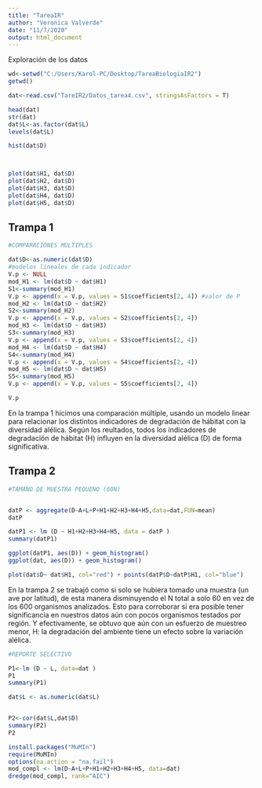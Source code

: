 ```yaml
---
title: "TareaIR"
author: "Veronica Valverde"
date: "11/7/2020"
output: html_document
---
```


Exploración de los datos

```r
wd<-setwd("C:/Users/Karol-PC/Desktop/TareaBiologiaIR2")
getwd()

dat<-read.csv("TareIR2/Datos_tarea4.csv", stringsAsFactors = T)

head(dat)
str(dat)
dat$L<-as.factor(dat$L)
levels(dat$L)

hist(dat$D)



plot(dat$H1, dat$D)
plot(dat$H2, dat$D)
plot(dat$H3, dat$D)
plot(dat$H4, dat$D)
plot(dat$H5, dat$D)

```

## Trampa 1

```r

#COMPARACIONES MÚLTIPLES

dat$D<-as.numeric(dat$D)
#modelos lineales de cada indicador
V.p <- NULL
mod_H1 <- lm(dat$D ~ dat$H1)
S1<-summary(mod_H1)
V.p <- append(x = V.p, values = S1$coefficients[2, 4]) #valor de P
mod_H2 <- lm(dat$D ~ dat$H2)
S2<-summary(mod_H2)
V.p <- append(x = V.p, values = S2$coefficients[2, 4])
mod_H3 <- lm(dat$D ~ dat$H3)
S3<-summary(mod_H3)
V.p <- append(x = V.p, values = S3$coefficients[2, 4])
mod_H4 <- lm(dat$D ~ dat$H4)
S4<-summary(mod_H4)
V.p <- append(x = V.p, values = S4$coefficients[2, 4])
mod_H5 <- lm(dat$D ~ dat$H5)
S5<-summary(mod_H5)
V.p <- append(x = V.p, values = S5$coefficients[2, 4])

V.p

```
En la trampa 1 hicimos una comparación múltiple, usando un modelo linear para relacionar los distintos indicadores de degradación de hábitat con la diversidad alélica. Según los reultados, todos los indicadores de degradación de hábitat (H) influyen en la diversidad alélica (D) de forma significativa.


## Trampa 2

```r

#TAMAÑO DE MUESTRA PEQUEÑO (60N)


datP <- aggregate(D~A+L+P+H1+H2+H3+H4+H5,data=dat,FUN=mean)
datP

datP1 <- lm (D ~ H1+H2+H3+H4+H5, data = datP )
summary(datP1)

ggplot(datP1, aes(D)) + geom_histogram()
ggplot(dat, aes(D)) + geom_histogram()

plot(dat$D~ dat$H1, col="red") + points(datP$D~datP$H1, col="blue")


```

En la trampa 2 se trabajó como si solo se hubiera tomado una muestra (un ave por latitud), de esta manera disminuyendo el N total a solo 60 en vez de los 600 organismos analizados. Esto para corroborar si era posible tener significancia en nuestros datos aún con pocos organismos testados por región. Y efectivamente, se obtuvo que aún con un esfuerzo de muestreo menor, H: la degradación del ambiente tiene un efecto sobre la variación alélica. 



```r
#REPORTE SELECTIVO

P1<-lm (D ~ L, data=dat )
P1
summary(P1)

dat$L <- as.numeric(dat$L)


P2<-cor(dat$L,dat$D)
summary(P2)
P2

install.packages("MuMIn")
require(MuMIn)
options(na.action = "na.fail")
mod_compl <- lm(D~A+L+P+H1+H2+H3+H4+H5, data=dat)
dredge(mod_compl, rank="AIC")

```

